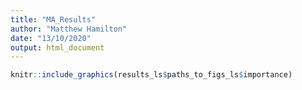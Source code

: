 ```yaml
---
title: "MA_Results"
author: "Matthew Hamilton"
date: "13/10/2020"
output: html_document
---
```

```r
knitr::include_graphics(results_ls$paths_to_figs_ls$importance)
```
